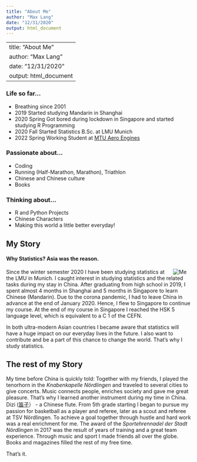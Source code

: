 ```yaml
---
title: "About Me"
author: "Max Lang"
date: "12/31/2020"
output: html_document
---
```



---
title: "About Me"
author: "Max Lang"
date: "12/31/2020"
output: html_document
---

### Life so far...
- Breathing since 2001
- 2019 Started studying Mandarin in Shanghai 
- 2020 Spring Got bored during lockdown in Singapore and started studying R Programming
- 2020 Fall Started Statistics B.Sc. at LMU Munich 
- 2022 Spring Working Student at [MTU Aero Engines](https://www.mtu.de/de/) 

### Passionate about...
- Coding
- Running (Half-Marathon, Marathon), Triathlon
- Chinese and Chinese culture
- Books 

### Thinking about...
- R and Python Projects
- Chinese Characters 
- Making this world a little better everyday!

## My Story
#### Why Statistics? Asia was the reason.

<img src="/./about_files/Me.png"
    style="max-width:28%;min-width:50px; float:right;"
    alt = "Me"/>


  
Since the winter semester 2020 I have been studying statistics at the LMU in Munich.
I caught interest in studying statistics and the related tasks during my stay in China. After graduating from high school in 2019, I spent almost 4 months in Shanghai and 5 months in Singapore to learn Chinese (Mandarin). Due to the corona pandemic, I had to leave China in advance at the end of January 2020. Hence, I flew to Singapore to continue my course.
At the end of my course in Singapore I reached the HSK 5 language level, which is equivalent to a C 1 of the CEFN.

In both ultra-modern Asian countries I became aware that statistics will have a huge impact on our everyday lives in the future.
I also want to contribute and be a part of this chance to change the world. That's why I study statistics.

## The rest of my Story
My time before China is quickly told: Together with my friends, I played the tenorhorn in the *Knabenkapelle Nördlingen*  and traveled to several cities to give concerts. Music connects people, enriches society and gave me great pleasure. That's why I learned another instrument during my time in China. Dizi ([笛子](https://www.youtube.com/watch?v=0otKgaQ7gNs)） - a Chinese flute.
From 5th grade starting  I began to pursue my passion for basketball as a player and referee, later as a scout and referee at TSV Nördlingen. To achieve a goal together through hustle and hard work was a real enrichment for me.
The award of the *Sportehrennadel der Stadt Nördlingen* in 2017 was the result of years of training and a great team experience. Through music and sport I made friends all over the globe. Books and magazines filled the rest of my free time. 

That's it.